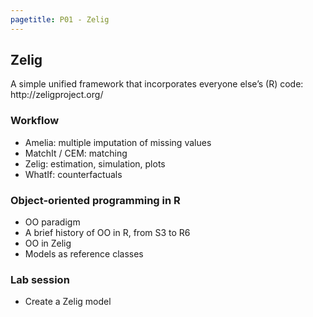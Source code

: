 ```yaml
---
pagetitle: P01 - Zelig
---
```


## Zelig

A simple unified framework that incorporates everyone else’s (R) code: http://zeligproject.org/

### Workflow

- Amelia: multiple imputation of missing values
- MatchIt / CEM: matching
- Zelig: estimation, simulation, plots
- WhatIf: counterfactuals

### Object-oriented programming in R

- OO paradigm
- A brief history of OO in R, from S3 to R6
- OO in Zelig
- Models as reference classes

### Lab session

- Create a Zelig model